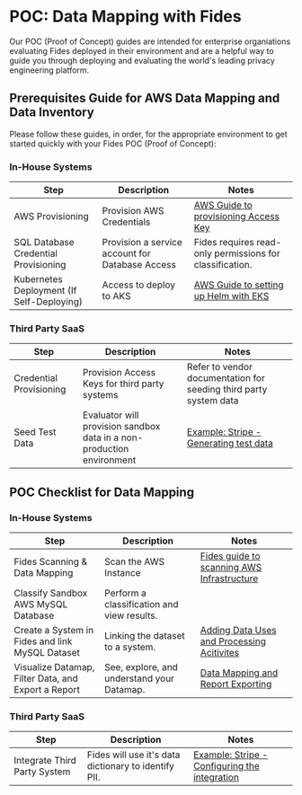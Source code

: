 # POC: Data Mapping with Fides
Our POC (Proof of Concept) guides are intended for enterprise organiations evaluating Fides deployed in their environment and are a helpful way to guide you through deploying and evaluating the world's leading privacy engineering platform.

## Prerequisites Guide for AWS Data Mapping and Data Inventory
Please follow these guides, in order, for the appropriate environment to get started quickly with your Fides POC (Proof of Concept):

### In-House Systems

| Step | Description | Notes |
| --- | --- | --- |
| AWS Provisioning | Provision AWS Credentials | [AWS Guide to provisioning Access Key](https://docs.aws.amazon.com/powershell/latest/userguide/pstools-appendix-sign-up.html) |
| SQL Database Credential Provisioning | Provision a service account for Database Access | Fides requires read-only permissions for classification. |
| Kubernetes Deployment (If Self-Deploying) | Access to deploy to AKS | [AWS Guide to setting up Helm with EKS](https://docs.aws.amazon.com/eks/latest/userguide/helm.html) |

### Third Party SaaS

| Step | Description | Notes |
| --- | --- | --- |
| Credential Provisioning | Provision Access Keys for third party systems | Refer to vendor documentation for seeding third party system data |
| Seed Test Data | Evaluator will provision sandbox data in a non-production environment | [Example: Stripe - Generating test data](https://github.com/stripe-samples/test-data)  |


## POC Checklist for Data Mapping
### In-House Systems

| Step | Description | Notes |
| --- | --- | --- |
| Fides Scanning & Data Mapping | Scan the AWS Instance | [Fides guide to scanning AWS Infrastructure](/docs/tutorials/data-mapping-system-detection#cloud-system-detection-for-aws) |
| Classify Sandbox AWS MySQL Database | Perform a classification and view results. |  |
| Create a System in Fides and link MySQL Dataset | Linking the dataset to a system. | [Adding Data Uses and Processing Acitivites](/docs/tutorials/data-mapping-data-uses) |
| Visualize Datamap, Filter Data, and Export a Report | See, explore, and understand your Datamap. | [Data Mapping and Report Exporting](/docs/tutorials/data-mapping-reports) |

### Third Party SaaS

| Step | Description | Notes |
| --- | --- | --- |
| Integrate Third Party System | Fides will use it's data dictionary to identify PII. | [Example: Stripe - Configuring the integration](/docs/dev-docs/configuration/integrations/saas-integrations/example-configs/stripe) |
